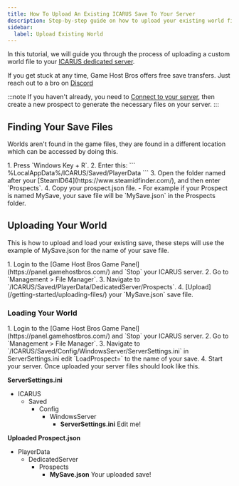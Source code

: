 ```yaml
---
title: How To Upload An Existing ICARUS Save To Your Server
description: Step-by-step guide on how to upload your existing world file to your ICARUS dedicated server.
sidebar:
  label: Upload Existing World
---
```


In this tutorial, we will guide you through the process of uploading a custom world file to your [ICARUS dedicated server](https://www.gamehostbros.com/icarus-server-hosting/).

If you get stuck at any time, Game Host Bros offers free save transfers. Just reach out to a bro on [Discord](https://discord.gg/FN4XgbAwzr)

:::note
If you haven't already, you need to [Connect to your server](/games/icarus/connect-to-your-server/), then create a new prospect to generate the necessary files on your server.
:::

## Finding Your Save Files

Worlds aren't found in the game files, they are found in a different location which can be accessed by doing this.

<Steps>
1. Press `Windows Key + R`.
2. Enter this: 
   ```
   %LocalAppData%/ICARUS/Saved/PlayerData
   ```
3. Open the folder named after your [SteamID64](https://www.steamidfinder.com/), and then enter `Prospects`.
4. Copy your prospect.json file.
   - For example if your Prospect is named MySave, your save file will be `MySave.json` in the Prospects folder.
</Steps>

## Uploading Your World

This is how to upload and load your existing save, these steps will use the example of MySave.json for the name of your save file.

<Steps>
1. Login to the [Game Host Bros Game Panel](https://panel.gamehostbros.com/) and `Stop` your ICARUS server.
2. Go to `Management > File Manager`.
3. Navigate to `/ICARUS/Saved/PlayerData/DedicatedServer/Prospects`. 
4. [Upload](/getting-started/uploading-files/) your `MySave.json` save file.
</Steps>

### Loading Your World

<Steps>
1. Login to the [Game Host Bros Game Panel](https://panel.gamehostbros.com/) and `Stop` your ICARUS server.
2. Go to `Management > File Manager`.
3. Navigate to `/ICARUS/Saved/Config/WindowsServer/ServerSettings.ini` in ServerSettings.ini edit `LoadProspect=` to the name of your save.
4. Start your server.

</Steps>
Once uploaded your server files should look like this.

**ServerSettings.ini**

<FileTree>

- ICARUS
  - Saved
    - Config
      - WindowsServer
        - **ServerSettings.ini** Edit me!
</FileTree>

**Uploaded Prospect.json**
<FileTree>

  - PlayerData
    - DedicatedServer
      - Prospects
        - **MySave.json** Your uploaded save!
</FileTree>





